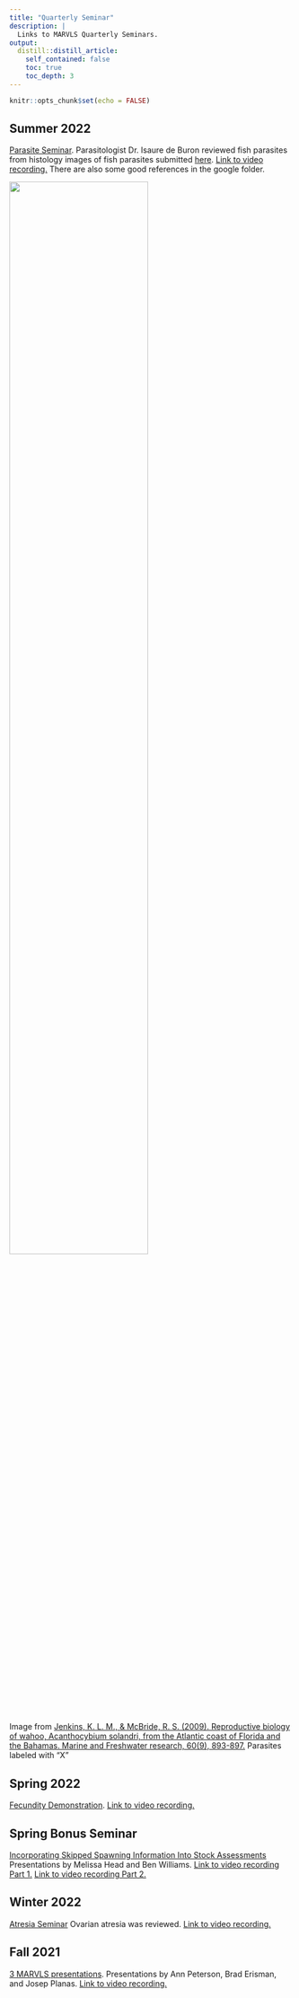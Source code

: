 ```yaml
---
title: "Quarterly Seminar"
description: |
  Links to MARVLS Quarterly Seminars.
output:
  distill::distill_article:
    self_contained: false
    toc: true
    toc_depth: 3
---
```



```r
knitr::opts_chunk$set(echo = FALSE)
```

## Summer 2022


[Parasite Seminar](https://drive.google.com/drive/folders/1Kjj59hXDyvghe2M0NrIvB_rCoK7jcAp7?usp=sharing).  Parasitologist Dr. Isaure de Buron reviewed fish parasites from histology images of fish parasites submitted [here](https://drive.google.com/drive/folders/1Kjj59hXDyvghe2M0NrIvB_rCoK7jcAp7?usp=sharing). [Link to video recording.](https://drive.google.com/file/d/1bjjDk1itYthr1AOtmgn9gmibUNwK2QQQ/view?usp=sharing) There are also some good references in the google folder.


![](images/McBride_parasite.png){width=70%} 

Image from [Jenkins, K. L. M., & McBride, R. S. (2009). Reproductive biology of wahoo, Acanthocybium solandri, from the Atlantic coast of Florida and the Bahamas. Marine and Freshwater research, 60(9), 893-897.](chrome-extension://efaidnbmnnnibpcajpcglclefindmkaj/https://www.publish.csiro.au/MF/pdf/MF08211) Parasites labeled with "X"


## Spring 2022

[Fecundity Demonstration](https://drive.google.com/drive/folders/1hBrh2Zm5qAVg8P0k_0I9ff4D4d7ggn58?usp=sharing). [Link to video recording.](https://drive.google.com/file/d/15hXJcm5AtEOjJL1pzHxe4uxRIdZqxgAx/view?usp=sharing)

## Spring Bonus Seminar

[ Incorporating Skipped Spawning Information Into Stock Assessments
](https://drive.google.com/drive/folders/1M-qfqGoNT2r5k5RvtfiDOqkaEUPFofWu?usp=sharing) 
Presentations by Melissa Head and Ben Williams. [Link to video recording Part 1.](https://drive.google.com/file/d/1XManGQ6ufIYELZoB_L3GPTrg-W89zt2I/view?usp=sharing) [Link to video recording Part 2.](https://drive.google.com/file/d/1P3f6s17sfod2SbdOF4snUiycw9BVTDtp/view?usp=sharing)


## Winter 2022

[Atresia Seminar](https://drive.google.com/drive/folders/1MB-74ZE0P0hCbir6cBm0D_aonc83I52d?usp=sharing) Ovarian atresia was reviewed. [Link to video recording.](https://drive.google.com/file/d/1XpC6J49httbBrIXh13NxWnwtq-EqF0n5/view?usp=sharing) 


## Fall 2021

[3 MARVLS presentations](https://drive.google.com/drive/folders/1Ue-6RlwnGAk4GUOURJujFpUUc4tkLlwZ?usp=sharing). Presentations by Ann Peterson, Brad Erisman, and Josep Planas. [Link to video recording.](https://drive.google.com/file/d/1k4AUU3eSGyJd575qfJr23jLntnPzIVB8/view?usp=sharing)



